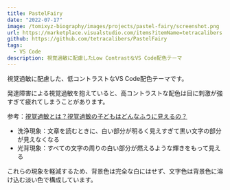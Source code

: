 ```yaml
---
title: PastelFairy
date: "2022-07-17"
image: /tomixyz-biography/images/projects/pastel-fairy/screenshot.png
url: https://marketplace.visualstudio.com/items?itemName=tetracalibers.pastelfairy
github: https://github.com/tetracalibers/PastelFairy
tags:
  - VS Code
description: 視覚過敏に配慮したLow ContrastなVS Code配色テーマ
---
```


視覚過敏に配慮した、低コントラストなVS Code配色テーマです。

発達障害による視覚過敏を抱えていると、高コントラストな配色は目に刺激が強すぎて疲れてしまうことがあります。

参考：[視覚過敏とは？視覚過敏の子どもはどんなふうに見えるの？](https://h-navi.jp/column/article/35026349)

- 洗浄現象：文章を読むときに、白い部分が明るく見えすぎて黒い文字の部分が見えなくなる
- 光背現象：すべての文字の周りの白い部分が燃えるような輝きをもって見える

これらの現象を軽減するため、背景色は完全な白にはせず、文字色は背景色に溶け込む淡い色で構成しています。
